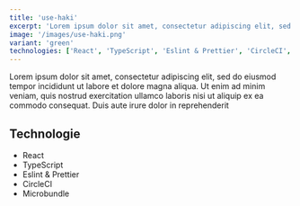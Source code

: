 ```yaml
---
title: 'use-haki'
excerpt: 'Lorem ipsum dolor sit amet, consectetur adipiscing elit, sed do eiusmod tempor incididunt ut labore et dolore magna aliqua. Ut enim ad minim veniam, quis nostrud exercitation ullamco laboris nisi ut aliquip ex ea commodo consequat. Duis aute irure dolor in reprehenderit'
image: '/images/use-haki.png'
variant: 'green'
technologies: ['React', 'TypeScript', 'Eslint & Prettier', 'CircleCI', 'Microbundle']
---
```


Lorem ipsum dolor sit amet, consectetur adipiscing elit, sed do eiusmod tempor incididunt ut labore et dolore magna aliqua. Ut enim ad minim veniam, quis nostrud exercitation ullamco laboris nisi ut aliquip ex ea commodo consequat. Duis aute irure dolor in reprehenderit

## Technologie

- React
- TypeScript
- Eslint & Prettier
- CircleCI
- Microbundle
